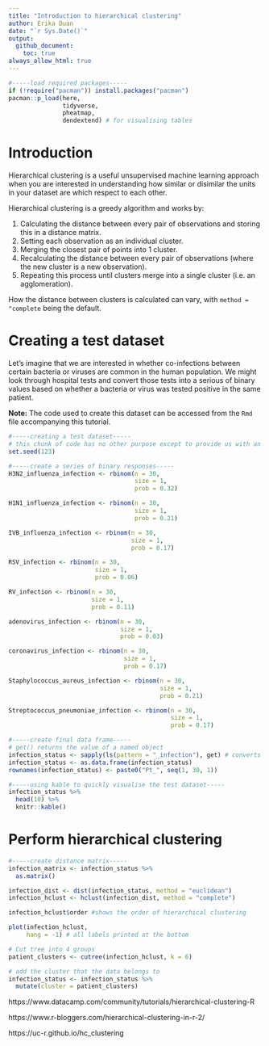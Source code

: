 ---
title: "Introduction to hierarchical clustering"
author: Erika Duan
date: "`r Sys.Date()`"
output:
  github_document:
    toc: true
always_allow_html: true
---  


```{r, echo = FALSE, message = FALSE, warning = FALSE}  
#-----load required packages-----  
if (!require("pacman")) install.packages("pacman")
pacman::p_load(here,  
               tidyverse,
               pheatmap,
               dendextend) # for visualising tables   
```


# Introduction  

Hierarchical clustering is a useful unsupervised machine learning approach when you are interested in understanding how similar or disimilar the units in your dataset are which respect to each other.   

Hierarchical clustering is a greedy algorithm and works by:  

1. Calculating the distance between every pair of observations and storing this in a distance matrix. 
2. Setting each observation as an individual cluster.  
3. Merging the closest pair of points into 1 cluster.   
4. Recalculating the distance between every pair of observations (where the new cluster is a new observation). 
5. Repeating this process until clusters merge into a single cluster (i.e. an agglomeration).   

How the distance between clusters is calculated can vary, with `method = "complete` being the default.  


# Creating a test dataset   

Let's imagine that we are interested in whether co-infections between certain bacteria or viruses are common in the human population. We might look through hospital tests and convert those tests into a serious of binary values based on whether a bacteria or virus was tested positive in the same patient.  

**Note:** The code used to create this dataset can be accessed from the `Rmd` file accompanying this tutorial.   

```{r, echo = FALSE, warning = FALSE}
#-----creating a test dataset-----
# this chunk of code has no other purpose except to provide us with an example dataset    
set.seed(123)

#-----create a series of binary responses-----
H3N2_influenza_infection <- rbinom(n = 30, 
                                   size = 1,
                                   prob = 0.32)

H1N1_influenza_infection <- rbinom(n = 30, 
                                   size = 1,
                                   prob = 0.21)

IVB_influenza_infection <- rbinom(n = 30, 
                                  size = 1,
                                  prob = 0.17)

RSV_infection <- rbinom(n = 30, 
                        size = 1,
                        prob = 0.06)

RV_infection <- rbinom(n = 30, 
                       size = 1,
                       prob = 0.11)

adenovirus_infection <- rbinom(n = 30, 
                               size = 1,
                               prob = 0.03)

coronavirus_infection <- rbinom(n = 30, 
                                size = 1,
                                prob = 0.17)

Staphylococcus_aureus_infection <- rbinom(n = 30, 
                                          size = 1,
                                          prob = 0.21)

Streptococcus_pneumoniae_infection <- rbinom(n = 30, 
                                             size = 1,
                                             prob = 0.17)

#-----create final data frame-----
# get() returns the value of a named object
infection_status <- sapply(ls(pattern = "_infection"), get) # converts to matrix
infection_status <- as.data.frame(infection_status)
rownames(infection_status) <- paste0("Pt_", seq(1, 30, 1))
```

```{r}
#-----using kable to quickly visualise the test dataset-----  
infection_status %>%
  head(10) %>%
  knitr::kable()
```


# Perform hierarchical clustering  

```{r}
#-----create distance matrix-----
infection_matrix <- infection_status %>%
  as.matrix() 

infection_dist <- dist(infection_status, method = "euclidean")  
infection_hclust <- hclust(infection_dist, method = "complete")  

infection_hclust$order #shows the order of hierarchical clustering  
```

```{r}
plot(infection_hclust,
     hang = -1) # all labels printed at the bottom  

```

```{r}
# Cut tree into 4 groups
patient_clusters <- cutree(infection_hclust, k = 6)  

# add the cluster that the data belongs to 
infection_status <- infection_status %>%
  mutate(cluster = patient_clusters)
```

https://www.datacamp.com/community/tutorials/hierarchical-clustering-R  

https://www.r-bloggers.com/hierarchical-clustering-in-r-2/ 

https://uc-r.github.io/hc_clustering  

